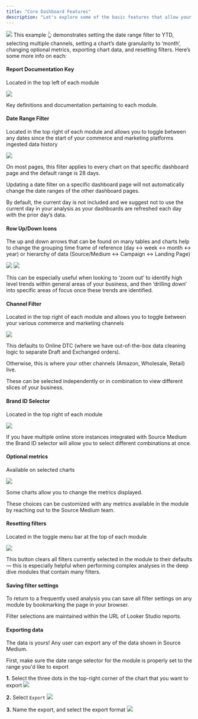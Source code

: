 ```yaml
---
title: "Core Dashboard Features"
description: "Let's explore some of the basic features that allow your team to quickly navigate your data within Source Medium:"
---
```


<Frame type="glass">
    <img src="https://i.imgur.com/9Z6ghvv.gif"/>
</Frame>
This example 👆 demonstrates setting the date range filter to YTD, selecting multiple channels, setting a chart’s date 
granularity to ‘month’, changing optional metrics, exporting chart data, and resetting filters. Here’s some more info on each:

#### Report Documentation Key
Located in the top left of each module
<Frame type="glass">
    <img src="/images/article-imgs/navigating-your-dashboard/report-documentation-key.avif"/>
</Frame>


Key definitions and documentation pertaining to each module.

#### Date Range Filter
Located in the top right of each module and allows you to toggle between any dates since the start of your commerce and 
marketing platforms ingested data history
<Frame type="glass">
    <img src="/images/article-imgs/navigating-your-dashboard/date-range-filter.avif"/>
</Frame>

On most pages, this filter applies to every chart on that specific dashboard page and the default range is 28 days.

Updating a date filter on a specific dashboard page will not automatically change the date ranges of the other dashboard pages.

By default, the current day is not included and we suggest not to use the current day in your analysis as your dashboards are 
refreshed each day with the prior day’s data.

#### Row Up/Down Icons
The up and down arrows that can be found on many tables and charts help to change the grouping time frame of reference 
(day ↔  week ↔  month ↔  year) or hierarchy of data (Source/Medium ↔  Campaign ↔  Landing Page)

<Frame caption="Chart at the day level">
    <img src="/images/article-imgs/navigating-your-dashboard/row-up-down-icons.avif"/>
</Frame>

<Frame caption="Same chart after 'drilling up' using the small arrows (weekly granularity)">
    <img src="/images/article-imgs/navigating-your-dashboard/chart-on-weekly-granularity.avif"/>
</Frame>

<Tip>This can be especially useful when looking to ‘zoom out’ to identify high level trends within general areas of your business, 
and then ‘drilling down’ into specific areas of focus once these trends are identified.</Tip>

#### Channel Filter
Located in the top right of each module and allows you to toggle between your various commerce and marketing channels 
<Frame type="glass">
    <img src="/images/article-imgs/navigating-your-dashboard/channel-filter.avif"/>
</Frame>

This defaults to Online DTC (where we have out-of-the-box data cleaning logic to separate Draft and Exchanged orders).

Otherwise, this is where your other channels (Amazon, Wholesale, Retail) live.

These can be selected independently or in combination to view different slices of your business.

#### Brand ID Selector
Located in the top right of each module
<Frame type="glass">
    <img src="/images/article-imgs/navigating-your-dashboard/brand-id-selector.avif"/>
</Frame>

If you have multiple online store instances integrated with Source Medium the Brand ID selector will allow you to select different 
combinations at once.

#### Optional metrics
Available on selected charts
<Frame type="glass">
    <img src="/images/article-imgs/navigating-your-dashboard/optional-metrics-selector.avif"/>
</Frame>

Some charts allow you to change the metrics displayed. 

These choices can be customized with any metrics available in the module by reaching out to the Source Medium team.

#### Resetting filters
Located in the toggle menu bar at the top of each module
<Frame type="glass">
    <img src="/images/article-imgs/navigating-your-dashboard/reset-current-filters.avif"/>
</Frame>

This button clears all filters currently selected in the module to their defaults — this is especially helpful when performing complex 
analyses in the deep dive modules that contain many filters.

#### Saving filter settings
To return to a frequently used analysis you can save all filter settings on any module by bookmarking the page in your browser.  

Filter selections are maintained within the URL of Looker Studio reports.

#### Exporting data
The data is yours! Any user can export any of the data shown in Source Medium.

<Accordion title="To do so, follow these steps...">
First, make sure the date range selector for the module is properly set to the range you'd like to export

**1.** Select the three dots in the top-right corner of the chart that you want to export
![](/images/article-imgs/navigating-your-dashboard/exporting-looker-data-step-1.avif)

**2.** Select `Export`
![](/images/article-imgs/navigating-your-dashboard/exporting-looker-data-step-2.avif)

**3.** Name the export, and select the export format
![](/images/article-imgs/navigating-your-dashboard/exporting-looker-data-step-3.avif)
</Accordion>
